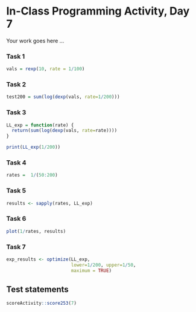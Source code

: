 # In-Class Programming Activity, Day 7

Your work goes here ...

### Task 1

```r
vals = rexp(10, rate = 1/100)
```


### Task 2

```r
test200 = sum(log(dexp(vals, rate=1/200)))
```


### Task 3

```r
LL_exp = function(rate) {
  return(sum(log(dexp(vals, rate=rate))))
}

print(LL_exp(1/200))
```


### Task 4

```r
rates =  1/(50:200)
```


### Task 5

```r
results <- sapply(rates, LL_exp)
```


### Task 6

```r
plot(1/rates, results)
```

### Task 7

```r
exp_results <- optimize(LL_exp, 
                        lower=1/200, upper=1/50,
                        maximum = TRUE)
```





## Test statements

```r
scoreActivity::score253(7)
```